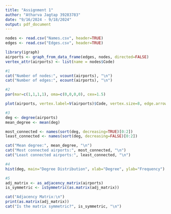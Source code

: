 ```yaml
---
title: "Assignment 1"
author: "Atharva Jagtap 39283783"
date: "9/16/2024 - 9/18/2024"
output: pdf_document
---
```


```r
nodes <- read.csv("Names.csv", header=TRUE)
edges <- read.csv("Edges.csv", header=TRUE)

library(igraph)
airports <- graph_from_data_frame(edges, nodes, directed=FALSE)
vertex_attr(airports) <- list(name = nodes$Code)
```

```r
#1
cat("Number of nodes:", vcount(airports), "\n")
cat("Number of edges:", ecount(airports), "\n")
```

```r
#2
par(mar=c(1,1,1,1), oma=c(0,0,0,0), cex=1.5)

plot(airports, vertex.label=V(airports)$Code, vertex.size=8, edge.arrow.size=1,layout=layout_with_kk, main="Airport Network", vertex.label.cex=0.5)
```

```r
#3
deg <- degree(airports)
mean_degree <- mean(deg)

most_connected <- names(sort(deg, decreasing=TRUE)[0:2])
least_connected <- names(sort(deg, decreasing=FALSE)[0:2])

cat("Mean degree:", mean_degree, "\n")
cat("Most connected airports:", most_connected, "\n")
cat("Least connected airports:", least_connected, "\n")
```

```r
#4
hist(deg, main="Degree Distribution", xlab="Degree", ylab="Frequency")
```

```r
#5
adj_matrix <- as_adjacency_matrix(airports)
is_symmetric <- isSymmetric(as.matrix(adj_matrix))

cat("Adjacency Matrix:\n")
print(as.matrix(adj_matrix))
cat("Is the matrix symmetric?", is_symmetric, "\n")

```